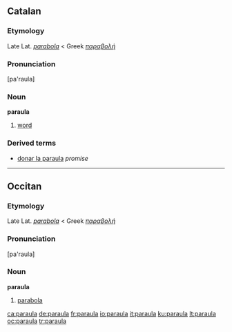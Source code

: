 ==Catalan==

===Etymology===
Late Lat. ''[[parabola]]'' < Greek ''[[παραβολή]]''

===Pronunciation===
[pa'raula]

===Noun===
'''paraula'''

# [[word]]

===Derived terms===
* [[donar la paraula]]  ''promise''

----

==Occitan==

===Etymology===
Late Lat. ''[[parabola]]'' < Greek ''[[παραβολή]]''

===Pronunciation===
[pa'raula]

===Noun===
'''paraula'''

# [[parabola]]

[[ca:paraula]]
[[de:paraula]]
[[fr:paraula]]
[[io:paraula]]
[[it:paraula]]
[[ku:paraula]]
[[lt:paraula]]
[[oc:paraula]]
[[tr:paraula]]
